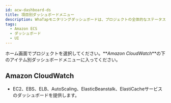 ```yaml
---
id: acw-dashboard-ds
title: 項目別ダッシュボードメニュー
description: WhaTapモニタリングダッシュボードは、プロジェクトの全体的なステータスを一目で確認する機能を提供します。
tags:
  - Amazon ECS
  - ダッシュボード
  - UI
---
```


ホーム画面でプロジェクトを選択してください。**_Amazon CloudWatch_**の下のアイテム別ダッシュボードメニューに入ってください。

## Amazon CloudWatch

-   EC2、EBS、ELB、AutoScaling、ElasticBeanstalk、ElastiCacheサービスのダッシュボードを提供します。
